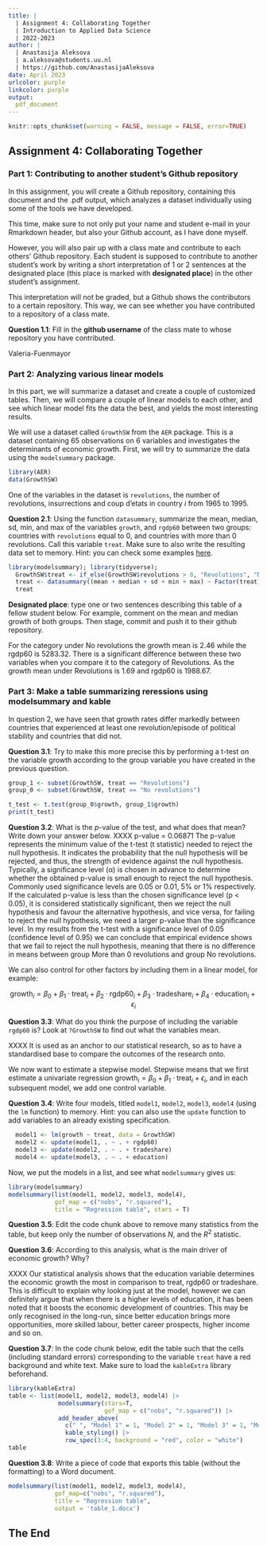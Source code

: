 ```yaml
---
title: | 
  | Assignment 4: Collaborating Together
  | Introduction to Applied Data Science
  | 2022-2023
author: |
  | Anastasija Aleksova
  | a.aleksova@students.uu.nl
  | https://github.com/AnastasijaAleksova
date: April 2023
urlcolor: purple
linkcolor: purple
output: 
  pdf_document
---
```


```r
knitr::opts_chunk$set(warning = FALSE, message = FALSE, error=TRUE)
```

## Assignment 4: Collaborating Together 

### Part 1: Contributing to another student's Github repository

In this assignment, you will create a Github repository, containing this document and the .pdf output, which analyzes a dataset individually using some of the tools we have developed. 

This time, make sure to not only put your name and student e-mail in your Rmarkdown header, but also your Github account, as I have done myself. 

However, you will also pair up with a class mate and contribute to each others' Github repository. Each student is supposed to contribute to another student's work by writing a short interpretation of 1 or 2 sentences at the designated place (this place is marked with **designated place**) in the other student's assignment. 

This interpretation will not be graded, but a Github shows the contributors to a certain repository. This way, we can see whether you have contributed to a repository of a class mate. 

**Question 1.1**: Fill in the __github username__ of the class mate to whose repository you have contributed. 

Valeria-Fuenmayor

### Part 2: Analyzing various linear models

In this part, we will summarize a dataset and create a couple of customized tables. Then, we will compare a couple of linear models to each other, and see which linear model fits the data the best, and yields the most interesting results.

We will use a dataset called `GrowthSW` from the `AER` package. This is a dataset containing 65 observations on 6 variables and investigates the determinants of economic growth. First, we will try to summarize the data using the `modelsummary` package. 

```r
library(AER)
data(GrowthSW)
```

One of the variables in the dataset is `revolutions`, the number of revolutions, insurrections and coup d'etats in country $i$ from 1965 to 1995.

**Question 2.1**: Using the function `datasummary`, summarize the mean, median, sd, min, and max of the variables `growth`, and `rgdp60` between two groups: countries with `revolutions` equal to 0, and countries with more than 0 revolutions. Call this variable `treat`. Make sure to also write the resulting data set to memory. Hint: you can check some examples [here](https://vincentarelbundock.github.io/modelsummary/articles/datasummary.html#datasummary).

```r
library(modelsummary); library(tidyverse); 
  GrowthSW$treat <- if_else(GrowthSW$revolutions > 0, "Revolutions", "No revolutions")
  treat <- datasummary((mean + median + sd + min + max) ~ Factor(treat) * (growth + rgdp60), data=GrowthSW)
  treat
```

**Designated place**: type one or two sentences describing this table of a fellow student below. For example, comment on the mean and median growth of both groups. Then stage, commit and push it to their github repository. 

For the category under No revolutions the growth mean is 2.46 while the rgdp60 is 5283.32. There is a significant difference between these two variables when you compare it to the category of Revolutions. As the growth mean under Revolutions is 1.69 and rgdp60 is 1988.67.

### Part 3: Make a table summarizing reressions using modelsummary and kable

In question 2, we have seen that growth rates differ markedly between countries that experienced at least one revolution/episode of political stability and countries that did not. 

**Question 3.1**: Try to make this more precise this by performing a t-test on the variable growth according to the group variable you have created in the previous question. 

```r
group_1 <- subset(GrowthSW, treat == "Revolutions")
group_0 <- subset(GrowthSW, treat == "No revolutions")

t_test <- t.test(group_0$growth, group_1$growth)
print(t_test)
```

**Question 3.2**: What is the $p$-value of the test, and what does that mean? Write down your answer below.
XXXX
p-value = 0.06871
The p-value represents the minimum value of the t-test (t statistic) needed to reject the null hypothesis. It indicates the probability that the null hypothesis will be rejected, and thus, the strength of evidence against the null hypothesis. Typically, a significance level (α) is chosen in advance to determine whether the obtained p-value is small enough to reject the null hypothesis. Commonly used significance levels are 0.05 or 0.01, 5% or 1% respectively.
If the calculated p-value is less than the chosen significance level (p < 0.05), it is considered statistically significant, then we reject the null hypothesis and favour the alternative hypothesis, and vice versa, for failing to reject the null hypothesis, we need a larger p-value than the significance level.
In my results from the t-test with a significance level of 0.05 (confidence level of 0.95) we can conclude that empirical evidence shows that we fail to reject the null hypothesis, meaning that there is no difference in means between group More than 0 revolutions and group No revolutions.

We can also control for other factors by including them in a linear model, for example:

$$
\text{growth}_i = \beta_0 + \beta_1 \cdot \text{treat}_i + \beta_2 \cdot \text{rgdp60}_i + \beta_3 \cdot \text{tradeshare}_i + \beta_4 \cdot \text{education}_i + \epsilon_i
$$

**Question 3.3**: What do you think the purpose of including the variable `rgdp60` is? Look at `?GrowthSW` to find out what the variables mean. 

XXXX
It is used as an anchor to our statistical research, so as to have a standardised base to compare the outcomes of the research onto.

We now want to estimate a stepwise model. Stepwise means that we first estimate a univariate regression $\text{growth}_i = \beta_0 + \beta_1 \cdot \text{treat}_i + \epsilon_i$, and in each subsequent model, we add one control variable. 

**Question 3.4**: Write four models, titled `model1`, `model2`, `model3`, `model4` (using the `lm` function) to memory. Hint: you can also use the `update` function to add variables to an already existing specification.

```r
  model1 <- lm(growth ~ treat, data = GrowthSW)
  model2 <- update(model1, . ~ . + rgdp60)
  model3 <- update(model2, . ~ . + tradeshare)
  model4 <- update(model3, . ~ . + education)
```

Now, we put the models in a list, and see what `modelsummary` gives us:

```r
library(modelsummary)
modelsummary(list(model1, model2, model3, model4), 
             gof_map = c("nobs", "r.squared"), 
             title = "Regression table", stars = T) 
```

**Question 3.5**: Edit the code chunk above to remove many statistics from the table, but keep only the number of observations $N$, and the $R^2$ statistic. 

**Question 3.6**: According to this analysis, what is the main driver of economic growth? Why?

XXXX
Our statistical analysis shows that the education variable determines the economic growth the most in comparison to treat, rgdp60 or tradeshare. This is difficult to explain why looking just at the model, however we can definitely argue that when there is a higher levels of education, it has been noted that it boosts the economic development of countries. This may be only recognised in the long-run, since better education brings more opportunities, more skilled labour, better career prospects, higher income and so on.

**Question 3.7**: In the code chunk below, edit the table such that the cells (including standard errors) corresponding to the variable `treat` have a red background and white text. Make sure to load the `kableExtra` library beforehand.

```r
library(kableExtra)
table <- list(model1, model2, model3, model4) |>
              modelsummary(stars=T, 
                           gof_map = c("nobs", "r.squared")) |> 
              add_header_above(
                c(" ", "Model 1" = 1, "Model 2" = 1, "Model 3" = 1, "Model 4" = 1)) |>
                kable_styling() |>
                row_spec(3:4, background = "red", color = "white")
table
```

**Question 3.8**: Write a piece of code that exports this table (without the formatting) to a Word document. 

```r
modelsummary(list(model1, model2, model3, model4), 
             gof_map=c("nobs", "r.squared"),
             title = "Regression table", 
             output = 'table_1.docx')
```

## The End
